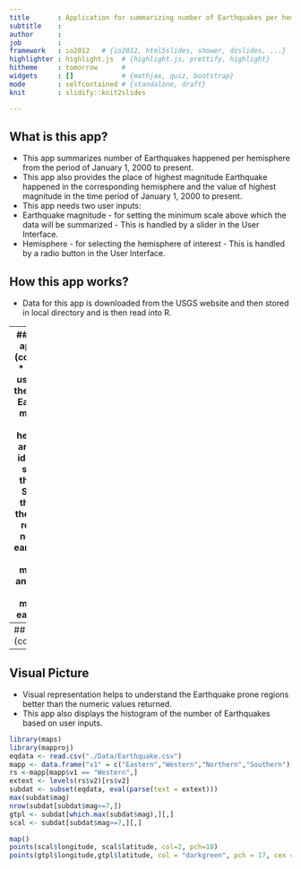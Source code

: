 ```yaml
---
title       : Application for summarizing number of Earthquakes per hemisphere
subtitle    : 
author      : 
job         : 
framework   : io2012   # {io2012, html5slides, shower, dzslides, ...}
highlighter : highlight.js  # {highlight.js, prettify, highlight}
hitheme     : tomorrow      # 
widgets     : []            # {mathjax, quiz, bootstrap}
mode        : selfcontained # {standalone, draft}
knit        : slidify::knit2slides

---
```


## What is this app?

* This app summarizes number of Earthquakes happened per hemisphere from the period of January 1, 2000 to present. 
* This app also provides the place of highest magnitude Earthquake happened in the corresponding hemisphere and the value of highest magnitude in the time period of January 1, 2000 to present.
* This app needs two user inputs:
 - Earthquake magnitude - for setting the minimum scale above which the data will be summarized - This is handled by a slider in the User Interface.
 - Hemisphere - for selecting the hemisphere of interest - This is handled by a radio button in the User Interface.

## How this app works?
* Data for this app is downloaded from the USGS website and then stored in local directory and is then read into R.

--- 
## How this app works (continued)?
* Based on user inputs, the minimum Earthquake magnitude and hemisphere are used to identify the subset of the data.
* Subset of the data is then used to return the number of earthquakes, highest magnitude and place of highest magnitude earthquake.

## R coding
```r
eqdata <- read.csv("./Data/Earthquake.csv");head(eqdata, 1)
```

---
## R coding (continued)
```r
eqdata <- read.csv("./Data/Earthquake.csv")
mapp <- data.frame("v1" = c("Eastern","Western","Northern","Southern"), "v2"=c("longitude>=0","longitude<0","latitude>=0", "latitude<0"))
rs <-mapp[mapp$v1 == "Western",];extext <- levels(rs$v2)[rs$v2]
subdat <- subset(eqdata, eval(parse(text = extext)));max(subdat$mag)
nrow(subdat[subdat$mag>=7,])
```
## Anything interesting in this app?
* This app additionally provides visual representation of the Earthquakes happened in the world based on user inputs.
* Visual representation provides a clearer and better picture of the data.

---
## Visual Picture
* Visual representation helps to understand the Earthquake prone regions better than the numeric values returned.
* This app also displays the histogram of the number of Earthquakes based on user inputs.
```r
library(maps)
library(mapproj)
eqdata <- read.csv("./Data/Earthquake.csv")
mapp <- data.frame("v1" = c("Eastern","Western","Northern","Southern"), "v2"=c("longitude>=0","longitude<0","latitude>=0", "latitude<0"))
rs <-mapp[mapp$v1 == "Western",]
extext <- levels(rs$v2)[rs$v2]
subdat <- subset(eqdata, eval(parse(text = extext)))
max(subdat$mag)
nrow(subdat[subdat$mag>=7,])
gtpl <- subdat[which.max(subdat$mag),][,]
scal <- subdat[subdat$mag>=7,][,]
```
``` r
map()
points(scal$longitude, scal$latitude, col=2, pch=18)
points(gtpl$longitude,gtpl$latitude, col = "darkgreen", pch = 17, cex = 2.5)
```







